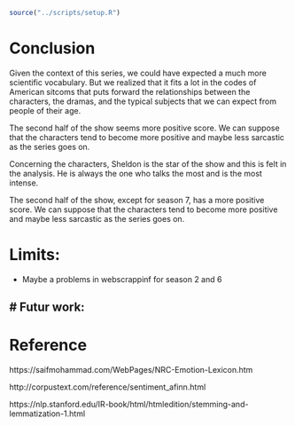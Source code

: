 
```r
source("../scripts/setup.R")
```


# Conclusion 
Given the context of this series, we could have expected a much more scientific vocabulary. But we realized that it fits a lot in the codes of American sitcoms that puts forward the relationships between the characters, the dramas, and the typical subjects that we can expect from people of their age. 

The second half of the show seems more positive score. We can suppose that the characters tend to become more positive and maybe less sarcastic as the series goes on.

Concerning the characters, Sheldon is the star of the show and this is felt in the analysis. He is always the one who talks the most and is the most intense.

The second half of the show, except for season 7, has a more positive score. We can suppose that the characters tend to become more positive and maybe less sarcastic as the series goes on. 

# Limits:
- Maybe a problems in webscrappinf for season 2 and 6

# Futur work: 
- 

# Reference 

https://saifmohammad.com/WebPages/NRC-Emotion-Lexicon.htm

http://corpustext.com/reference/sentiment_afinn.html

https://nlp.stanford.edu/IR-book/html/htmledition/stemming-and-lemmatization-1.html


